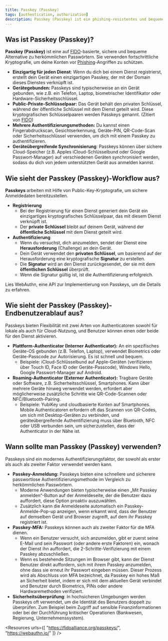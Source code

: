 ```yaml
---
title: Passkey (Passkey)
tags: [authentication, authorization]
description: Passkey (Passkey) ist ein phishing-resistentes und bequemes Anmeldedaten-Ersetzungswerkzeug, das Passwörter ersetzt und für Anmeldungen und Multi-Faktor-Authentifizierung (MFA) verwendet werden kann.
---
```


## Was ist Passkey (Passkey)?

**Passkey (Passkey)** ist eine auf [FIDO](https://fidoalliance.org/)-basierte, sichere und bequeme Alternative zu herkömmlichen Passwörtern. Sie verwenden fortschrittliche Kryptografie, um deine Konten vor [Phishing](https://de.wikipedia.org/wiki/Phishing)-Angriffen zu schützen.

- **Einzigartig für jeden Dienst**: Wenn du dich bei einem Dienst registrierst, erstellt dein Gerät einen einzigartigen Passkey, der mit der Domain dieses Dienstes verknüpft ist.
- **Gerätegebunden:** Passkeys sind typischerweise an ein Gerät gebunden, wie z.B. ein Telefon, Laptop, biometrischer Identifikator oder Hardware-Sicherheitsschlüssel.
- **Public-Private-Schlüsselpaar:** Das Gerät behält den privaten Schlüssel, während der öffentliche Schlüssel mit dem Dienst geteilt wird. Diese kryptografischen Schlüsselpaaren werden Passkeys genannt. (Zitiert von [FIDO](https://fidoalliance.org/how-fido-works/))
- **Mehrere Authentifizierungsmethoden:** Du kannst einen Fingerabdruckscan, Gesichtserkennung, Geräte-PIN, QR-Code-Scan oder Sicherheitsschlüssel verwenden, um dich mit einem Passkey zu authentifizieren.
- **Geräteübergreifende Synchronisierung**: Passkeys können über sichere Cloud-Speicher (z.B. Apples iCloud-Schlüsselbund oder Google Passwort-Manager) auf verschiedenen Geräten synchronisiert werden, sodass du dich von jedem unterstützten Gerät aus anmelden kannst.

## Wie sieht der Passkey (Passkey)-Workflow aus?

**Passkeys** arbeiten mit Hilfe von Public-Key-Kryptografie, um sichere Anmeldedaten bereitzustellen.

- **Registrierung**
    - Bei der Registrierung für einen Dienst generiert dein Gerät ein einzigartiges kryptografisches Schlüsselpaar, das mit diesem Dienst verknüpft ist.
    - Der **private Schlüssel** bleibt auf deinem Gerät, während der **öffentliche Schlüssel** mit dem Dienst geteilt wird.
- **Authentifizierung**
    - Wenn du versuchst, dich anzumelden, sendet der Dienst eine **Herausforderung** (Challenge) an dein Gerät.
    - Dein Gerät verwendet den **privaten Schlüssel**, um basierend auf der Herausforderung eine kryptografische **Signatur** zu erstellen.
    - Die **Signatur** wird an den Dienst zurückgesendet, der sie mit dem **öffentlichen Schlüssel** überprüft.
    - Wenn die Signatur gültig ist, ist die Authentifizierung erfolgreich.

Lies WebAuthn, eine API zur Implementierung von Passkeys, um die Details zu erfahren.

## Wie sieht der Passkey (Passkey)-Endbenutzerablauf aus?

Passkeys bieten Flexibilität mit zwei Arten von Authenticatoren sowohl für lokale als auch für Cloud-Nutzung, und Benutzer können einen oder beide für den Dienst aktivieren.

- **Plattform-Authenticator (Interner Authenticator):** An ein spezifisches Geräte-OS gebunden (z.B. Telefon, Laptop), verwendet Biometrics oder Geräte-Passcode zur Autorisierung. Es ist schnell und bequem.
    - Beispiele: iCloud-Schlüsselbund auf Apple-Geräten (verifizieren über Touch ID, Face ID oder Geräte-Passcode), Windows Hello, Google Passwort-Manager auf Android.
- **Roaming-Authenticator (Externer Authenticator):** Tragbare Geräte oder Software, z.B. Sicherheitsschlüssel, Smartphones. Kann über mehrere Geräte hinweg verwendet werden, erfordert aber möglicherweise zusätzliche Schritte wie QR-Code-Scannen oder NFC/Bluetooth-Pairing.
    - Beispiele: YubiKey und cloudbasierte Konten auf Smartphones. Mobile Authenticatoren erfordern oft das Scannen von QR-Codes, um sich mit Desktop-Geräten zu verbinden, und geräteübergreifende Authentifizierung muss über Bluetooth, NFC oder USB verbunden sein, um sicherzustellen, dass der Authenticator in der Nähe ist.

## Wann sollte man Passkey (Passkey) verwenden?

Passkeys sind ein modernes Authentifizierungsfaktor, der sowohl als erster als auch als zweiter Faktor verwendet werden kann.

- **Passkey-Anmeldung:** Passkeys bieten eine schnellere und sicherere passwortlose Authentifizierungsmethode im Vergleich zu herkömmlichen Passwörtern.
    - Moderne Anwendungen bieten typischerweise einen „Mit Passkey anmelden“-Button auf der Anmeldeseite, der die Benutzer dazu auffordert, diese Option proaktiv auszuwählen.
    - Zusätzlich kann die Anmeldeseite automatisch ein Passkey-Anmelde-Pop-up anzeigen, wenn erkannt wird, dass der Benutzer auf demselben Gerät und Browser zugreift, auf dem ihr Passkey registriert ist.
- **Passkey-MFA:** Passkeys können auch als zweiter Faktor für die MFA dienen.
    - Wenn ein Benutzer versucht, sich anzumelden, gibt er zuerst seine E-Mail und sein Passwort (oder andere erste Faktoren) ein, wonach der Dienst ihn auffordert, die 2-Schritte-Verifizierung mit einem Passkey abzuschließen.
    - Wenn es bestehende Sitzungen im Browser gibt, kann der Dienst Benutzer direkt auffordern, sich mit ihrem Passkey anzumelden, ohne dass sie erneut ihr Passwort eingeben müssen. Dieser Prozess wird als Abschluss von MFA bezeichnet, da Passkey ein hohes Maß an Sicherheit bietet, indem er sich mit dem aktuellen Gerät verbindet und Benutzer durch Biometrics, PINs oder andere Hardwaremethoden verifiziert.
- **Sicherheitsüberprüfung**: In hochsicheren Umgebungen werden Passkeys oft verwendet, um die Identität des Benutzers doppelt zu überprüfen. Zum Beispiel beim Zugriff auf sensible Finanzinformationen oder bei der Durchführung kritischer Operationen (Bankwesen, Regierung, Unternehmenssystem).

<Resources
  urls={[
    "https://fidoalliance.org/passkeys/",
    "https://webauthn.io/"
  ]}
/>